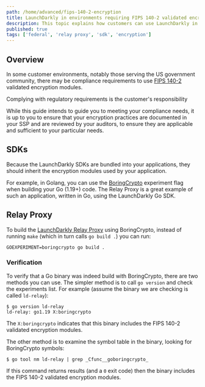 ```yaml
---
path: /home/advanced/fips-140-2-encryption
title: LaunchDarkly in environments requiring FIPS 140-2 validated encryption modules
description: This topic explains how customers can use LaunchDarkly in environments that require that all data is encrypted in transit using FIPS 140-2 validated encryption modules.
published: true
tags: ['federal', 'relay proxy', 'sdk', 'encryption']
---
```


## Overview

In some customer environments, notably those serving the US government community, there may be compliance requirements to use 
[FIPS 140-2](https://csrc.nist.gov/publications/detail/fips/140/2/final) validated encryption modules.

<Callout intent="alert">
  <CalloutTitle>Complying with regulatory requirements is the customer's responsibility</CalloutTitle>
  <CalloutDescription>

While this guide intends to guide you to meeting your compliance needs, it is up to you to ensure that your encryption practices are 
documented in your SSP and are reviewed by your auditors, to ensure they are applicable and sufficient to your particular needs.

  </CalloutDescription>
</Callout>

## SDKs

Because the LaunchDarkly SDKs are bundled into your applications, they should inherit the encryption modules used by your application.

For example, in Golang, you can use the 
[BoringCrypto](https://csrc.nist.gov/CSRC/media/projects/cryptographic-module-validation-program/documents/security-policies/140sp3678.pdf) 
experiment flag when building your Go (1.19+) code. The Relay Proxy is a great example of such an application, written in Go, using the 
LaunchDarkly Go SDK.

## Relay Proxy

To build the [LaunchDarkly Relay Proxy](https://github.com/launchdarkly/ld-relay) using BoringCrypto, instead of running `make`
(which in turn calls `go build .`) you can run:

```
GOEXPERIMENT=boringcrypto go build .
```

### Verification

To verify that a Go binary was indeed build with BoringCrypto, there are two methods you can use. The simpler method is to 
call `go version` and check the experiments list. For example (assume the binary we are checking is called `ld-relay`):

```
$ go version ld-relay
ld-relay: go1.19 X:boringcrypto
```

The `X:boringcrypto` indicates that this binary includes the FIPS 140-2 validated encryption modules.

The other method is to examine the symbol table in the binary, looking for BoringCrypto symbols:

```
$ go tool nm ld-relay | grep _Cfunc__goboringcrypto_
```

If this command returns results (and a `0` exit code) then the binary includes the FIPS 140-2 validated encryption modules.
